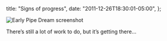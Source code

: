   title: "Signs of progress",
  date: "2011-12-26T18:30:01-05:00",
};

![Early Pipe Dream screenshot](./pipe-dream-initial.png)

There’s still a lot of work to do, but it’s getting there…
